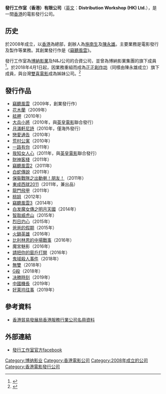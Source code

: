 {{Notability Unreferenced|time=2021-05-11T01:17:46+00:00}}
{{Refimprove|time=2021-05-11T01:17:46+00:00}}
{{Infobox Company
  | company_name   = 發行工作室（香港）有限公司<br />Distribution Workshop (HK) Ltd.
  | company_logo   = 
  | company_type   = 有限公司
  | company_slogan =
  | foundation     = 2008年
  | location       = {{HKG}}九龍九龍塘達之路72號創新中心2樓215室 
  | key_people     = [[施南生|施南生]]<br />[[陳永雄|陳永雄]]
  | sales          =
  | profit         =
  | asset          =
  | market_value   =
  | parent         = 
  | subsid         = 
  | num_employees  = 
  | industry       = 電影發行及製作
  | products       = 
  | revenue        =
  | homepage       = 
}}

'''發行工作室（香港）有限公司'''（[[英文|英文]]：'''Distribution Workshop (HK) Ltd.'''），是一間[[香港|香港]]的電影發行公司。

==历史==
於2008年成立，以[[香港|香港]]為總部，創辦人為[[施南生|施南生]]及[[陳永雄|陳永雄]]。主要業務是電影發行及製作等業務。其創業發行作是《[[竊聽風雲|竊聽風雲]]》。

發行工作室為[[博納影業|博納影業]]及N&J公司的合資公司，並曾為博納影業集團的旗下成員<ref>{{cite news |title=背景资料：博纳影业集团COO陈永雄 |url=https://ent.qq.com/a/20101208/000562.htm |accessdate=2021-05-13 |work=腾讯网 |date=2010-12-08 |archive-date=2021-05-13 |archive-url=https://web.archive.org/web/20210513082556/https://ent.qq.com/a/20101208/000562.htm |dead-url=no }}</ref>。於2018年4月1日起，因業務重組而成為[[正正創作坊|正正創作坊]]（同樣由陳永雄成立）旗下成員，與台灣[[雙喜電影|雙喜電影]]成為姊妹公司。<ref>{{cite news |language = en |author = Patrick Frater |url = https://variety.com/2018/film/asia/filmart-distribution-workshop-moves-to-taiwan-1202728795/ |title = FilMart: Distribution Workshop Relocates to Taiwan |publisher = Variety |date = 2018-03-18 |accessdate = 2018-09-13 |archive-date = 2020-09-22 |archive-url = https://web.archive.org/web/20200922185326/https://variety.com/2018/film/asia/filmart-distribution-workshop-moves-to-taiwan-1202728795/ |dead-url = no }}</ref>

==發行作品==
* [[竊聽風雲|竊聽風雲]]（2009年，創業發行作）
* [[花木蘭_(2009年電影)|花木蘭]]（2009年）
* [[艋舺|艋舺]]（2010年）
* [[大兵小將|大兵小將]]（2010年，與[[英皇電影|英皇電影]]聯合發行）
* [[月滿軒尼詩|月滿軒尼詩]]（2010年，僅海外發行）
* [[戀愛通告|戀愛通告]]（2010年）
* [[荒村公寓|荒村公寓]]（2010年）
* [[一路有你|一路有你]]（2011年）
* [[我知女人心|我知女人心]]（2011年，與[[英皇電影|英皇電影]]聯合發行）
* [[財神客棧|財神客棧]]（2011年）
* [[竊聽風雲2|竊聽風雲2]]（2011年）
* [[白蛇傳說|白蛇傳說]]（2011年）
* [[保衞戰隊之出動喇！朋友！|保衞戰隊之出動喇！朋友！]]（2011年）
* [[東成西就2011|東成西就2011]]（2011年，兼出品）
* [[龍門飛甲|龍門飛甲]]（2011年）
* [[桃姐|桃姐]]（2012年）
* [[竊聽風雲3|竊聽風雲3]]（2014年）
* [[白发魔女傳之明月天國|白发魔女傳之明月天國]]（2014年）
* [[智取威虎山_(電影)|智取威虎山]]（2015年）
* [[烈日灼心|烈日灼心]]（2015年）
* [[爸爸的假期|爸爸的假期]]（2015年）
* [[火鍋英雄|火鍋英雄]]（2016年）
* [[比利林恩的中場戰事|比利林恩的中場戰事]]（2016年）
* 魔宮魅影（2016年）
* [[請把你的窗戶打開|請把你的窗戶打開]]（2016年）
* [[厄夢娃娃屋|鬼域殺人事件]]（2018年）
* [[無雙_(電影)|無雙]]（2018年）
* [[G殺|G殺]]（2018年）
* [[决勝時刻_(電影)|决勝時刻]]（2019年）
* [[中國機長|中國機長]]（2019年）
* [[好莱坞往事|好莱坞往事]]（2019年）

==參考資料==
* [http://www.hktdc.com/sourcing/hk_company_directory.htm?companyid=1X05OM60&locale=zh_TW 香港貿易發展局香港服務行業公司名冊資料] {{Wayback|url=http://www.hktdc.com/sourcing/hk_company_directory.htm?companyid=1X05OM60&locale=zh_TW |date=20191202080741 }}
{{reflist}}

==外部連結==
*[http://www.facebook.com/DistributionWorkshopDWS 發行工作室官方facebook] {{Wayback|url=http://www.facebook.com/DistributionWorkshopDWS |date=20191031095028 }}

[[Category:博纳影业|Category:博纳影业]]
[[Category:香港電影公司|Category:香港電影公司]]
[[Category:2008年成立的公司|Category:2008年成立的公司]]
[[Category:香港電影發行公司|Category:香港電影發行公司]]